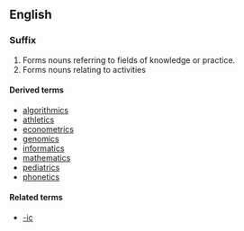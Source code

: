 {{see|ICS}}
==English==

===Suffix===
{{infl|en|suffix|cat=suffixes|sort=ics}}

# Forms nouns referring to fields of knowledge or practice.
# Forms nouns relating to activities

====Derived terms====
* [[algorithmics]]
* [[athletics]]
* [[econometrics]]
* [[genomics]]
* [[informatics]]
* [[mathematics]]
* [[pediatrics]]
* [[phonetics]]

====Related terms====
* [[-ic]]